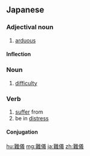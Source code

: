 ==Japanese==
{{ja-kanjitab|なん|ぎ|yomi=on}}

===Adjectival noun===
{{ja-adj|infl=な|なんぎ}}

# [[arduous]]

====Inflection====
{{ja-na|なんぎ}}

===Noun===
{{ja-noun|なんぎ}}

# [[difficulty]]

===Verb===
{{ja-verb-suru|なんぎ}}

# [[suffer]] from
# be in [[distress]]

====Conjugation====
{{ja-suru|なんぎ}}

[[hu:難儀]]
[[mg:難儀]]
[[ja:難儀]]
[[zh:難儀]]